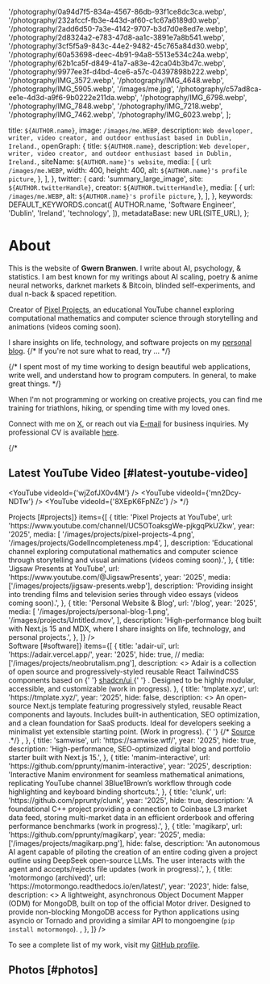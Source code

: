 
  '/photography/0a94d7f5-834a-4567-86db-93f1ce8dc3ca.webp',
  '/photography/232afccf-fb3e-443d-af60-c1c67a6189d0.webp',
  '/photography/2add6d50-7a3e-4142-9707-b3d7d0e8ed7e.webp',
  '/photography/2d8324a2-e783-47d8-aa1c-3891e7a8b541.webp',
  '/photography/3cf5f5a9-843c-44e2-9482-45c765a84d30.webp',
  '/photography/60a53698-deec-4b91-94a8-5513e534c24a.webp',
  '/photography/62b1ca5f-d849-41a7-a83e-42ca04b3b47c.webp',
  '/photography/9977ee3f-d4bd-4ce6-a57c-04397898b222.webp',
  '/photography/IMG_3572.webp',
  '/photography/IMG_4648.webp',
  '/photography/IMG_5905.webp',
  '/images/me.jpg',
  '/photography/c57ad8ca-ee1e-4d3d-a9f6-9b0222e211da.webp',
  '/photography/IMG_6798.webp',
  '/photography/IMG_7848.webp',
  '/photography/IMG_7218.webp',
  '/photography/IMG_7462.webp',
  '/photography/IMG_6023.webp',
];

  title: `${AUTHOR.name}`,
  image: `/images/me.WEBP`,
  description: `Web developer, writer, video creator, and outdoor enthusiast based in Dublin, Ireland.`,
  openGraph: {
    title: `${AUTHOR.name}`,
    description: `Web developer, writer, video creator, and outdoor enthusiast based in Dublin, Ireland.`,
    siteName: `${AUTHOR.name}'s website`,
    media: [
      {
        url: `/images/me.WEBP`,
        width: 400,
        height: 400,
        alt: `${AUTHOR.name}'s profile picture`,
      },
    ],
  },
  twitter: {
    card: 'summary_large_image',
    site: `${AUTHOR.twitterHandle}`,
    creator: `${AUTHOR.twitterHandle}`,
    media: [
      {
        url: `/images/me.WEBP`,
        alt: `${AUTHOR.name}'s profile picture`,
      },
    ],
  },
  keywords: DEFAULT_KEYWORDS.concat([
    AUTHOR.name,
    'Software Engineer',
    'Dublin',
    'Ireland',
    'technology',
  ]),
  metadataBase: new URL(SITE_URL),
};

# About

<UniqueViewers />

This is the website of **Gwern Branwen**. I write about AI, psychology, & statistics. I am best known for my writings about AI scaling, poetry & anime neural networks, darknet markets & Bitcoin, blinded self-experiments, and dual n-back & spaced repetition.

Creator of [Pixel Projects](https://www.youtube.com/channel/UC5OToaksgWe-pjkgqPkUZkw), an educational YouTube channel exploring computational mathematics and computer science through storytelling and animations (videos coming soon).

I share insights on life, technology, and software projects on my [personal blog](/blog).
{/* If you're not sure what to read, try ... */}

{/*
I spent most of my time working to design beautiful web applications, write well, and understand how to program
computers. In general, to make great things.
*/}

When I'm not programming or working on creative projects, you can find me training for triathlons, hiking, or spending time with my loved ones.

Connect with me on [X](https://x.com/pprunty_), or reach out via [E-mail](mailto:patrickprunty.business@gmail.com) for business inquiries. My professional CV is available [here](https://read.cv/pprunty).

{/*

## Latest YouTube Video [#latest-youtube-video]

<YouTube videoId={'wjZofJX0v4M'} />
<YouTube videoId={'mn2Dcy-NDTw'} />
<YouTube videoId={'8XEpK6FpNZc'} />
*/}

<Section
  sectionName={<>Projects [#projects]</>}
  items={[
    {
      title: 'Pixel Projects at YouTube',
      url: 'https://www.youtube.com/channel/UC5OToaksgWe-pjkgqPkUZkw',
      year: '2025',
      media: [
        '/images/projects/pixel-projects-4.png',
        '/images/projects/GodelIncompleteness.mp4',
      ],
      description:
        'Educational channel exploring computational mathematics and computer science through storytelling and visual animations (videos coming soon).',
    },
    {
      title: 'Jigsaw Presents at YouTube',
      url: 'https://www.youtube.com/@JigsawPresents',
      year: '2025',
      media: ['/images/projects/jigsaw-presents.webp'],
      description:
        'Providing insight into trending films and television series through video essays (videos coming soon).',
    },
    {
      title: 'Personal Website & Blog',
      url: '/blog',
      year: '2025',
      media: [
        '/images/projects/personal-blog-1.png',
        '/images/projects/Untitled.mov',
      ],
      description:
        'High-performance blog built with Next.js 15 and MDX, where I share insights on life, technology, and personal projects.',
    },
  ]}
/>

<Section
  sectionName={<>Software [#software]</>}
  items={[
    {
      title: 'adair-ui',
      url: 'https://adair.vercel.app/',
      year: '2025',
      hide: true,
//       media: ['/images/projects/neobrutalism.png'],
      description:
        <>
        Adair is a collection of open source and progressively-styled reusable React TailwindCSS components based on
        {' '}
        <a href="https://ui.shadcn.com/" target="_blank" rel="noopener noreferrer">
        shadcn/ui
        </a>
        {' '}
        . Designed to be highly modular, accessible, and customizable (work in progress).
        </>
    },
    {
      title: 'tmplate.xyz',
      url: 'https://tmplate.xyz/',
      year: '2025',
      hide: false,
      description:
              <>
An open-source Next.js template featuring progressively styled, reusable React components and layouts. Includes built-in authentication, SEO optimization, and a clean foundation for SaaS products. Ideal for developers seeking a minimalist yet extensible starting point. (Work in progress).              {' '}
              {/*
              <a href="https://github.com/pprunty/tmplate.xyz" target="_blank" rel="noopener noreferrer">
            Source
            </a>.*/}
              </>,
    },
    {
      title: 'samwise',
      url: 'https://samwise.wtf/',
      year: '2025',
      hide: true,
      description:
        'High-performance, SEO-optimized digital blog and portfolio starter built with Next.js 15.',
    },
    {
      title: 'manim-interactive',
      url: 'https://github.com/pprunty/manim-interactive',
      year: '2025',
      description:
        'Interactive Manim environment for seamless mathematical animations, replicating YouTube channel 3Blue1Brown’s workflow through code highlighting and keyboard binding shortcuts.',
    },
    {
      title: 'clunk',
      url: 'https://github.com/pprunty/clunk',
      year: '2025',
      hide: true,
      description:
        'A foundational C++ project providing a connection to Coinbase L3 market data feed, storing multi-market data in an efficient orderbook and offering performance benchmarks (work in progress).',
    },
    {
      title: 'magikarp',
      url: 'https://github.com/pprunty/magikarp',
      year: '2025',
      media: ['/images/projects/magikarp.png'],
      hide: false,
      description:
        'An autonomous AI agent capable of piloting the creation of an entire coding given a project outline using DeepSeek open-source LLMs. The user interacts with the agent and accepts/rejects file updates (work in progress).',
    },
        {
          title: 'motormongo (archived)',
          url: 'https://motormongo.readthedocs.io/en/latest/',
          year: '2023',
          hide: false,
          description:
                        <>
A lightweight, asynchronous Object Document Mapper (ODM) for MongoDB, built on top of the official Motor driver. Designed to provide non-blocking MongoDB access for Python applications using asyncio or Tornado and providing a similar API to mongoengine (<code>pip install motormongo</code>).
                        </>,
        },
  ]}
/>

To see a complete list of my work, visit my [GitHub profile](https://github.com/pprunty).

## Photos [#photos]

<PhotoGrid images={photographyImages} />
